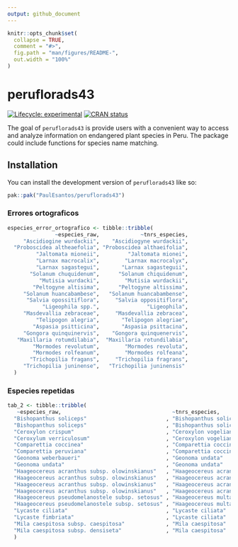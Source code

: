 ```yaml
---
output: github_document
---
```


<!-- README.md is generated from README.Rmd. Please edit that file -->

```r
knitr::opts_chunk$set(
  collapse = TRUE,
  comment = "#>",
  fig.path = "man/figures/README-",
  out.width = "100%"
)
```

# peruflorads43

<!-- badges: start -->
[![Lifecycle: experimental](https://img.shields.io/badge/lifecycle-experimental-orange.svg)](https://lifecycle.r-lib.org/articles/stages.html#experimental)
[![CRAN status](https://www.r-pkg.org/badges/version/peruflorads43)](https://CRAN.R-project.org/package=peruflorads43)
<!-- badges: end -->

The goal of `peruflorads43` is provide users with a convenient way to access and analyze information on endangered plant species in Peru. The package could include functions for species name matching.

## Installation

You can install the development version of `peruflorads43` like so:

``` r
pak::pak("PaulEsantos/peruflorads43")
```
### Errores ortograficos

```r
especies_error_ortografico <- tibble::tribble(
               ~especies_raw,             ~tnrs_especies,
     "Ascidiogine wurdackii",    "Ascidiogyne wurdackii",
  "Proboscidea altheaefolia", "Proboscidea althaeifolia",
         "Jaltomata mioneii",         "Jaltomata mionei",
         "Larnax macrocalix",        "Larnax macrocalyx",
         "Larnax sagastegui",       "Larnax sagasteguii",
       "Solanum chuquidenum",      "Solanum chiquidenum",
          "Mutisia wurdacki",        "Mutisia wurdackii",
        "Peltogyne altisima",      "Peltogyne altissima",
     "Solanum huancabambese",   "Solanum huancabambense",
      "Salvia opossitiflora",     "Salvia oppositiflora",
           "Ligeophila spp.",               "Ligeophila",
     "Masdevallia zebraceae",     "Masdevallia zebracea",
         "Telipogon alegria",       "Telipogon alegriae",
        "Aspasia psitticina",       "Aspasia psittacina",
     "Gongora quinquinervis",    "Gongora quinquenervis",
   "Maxillaria rotumdilabia",  "Maxillaria rotundilabia",
        "Mormodes revolutum",        "Mormodes revoluta",
        "Mormodes rolfeanum",        "Mormodes rolfeana",
       "Trichopilia fragans",     "Trichopilia fragrans",
     "Trichopilia juninense",   "Trichopilia juninensis"
  )
```



### Especies repetidas

```r
tab_2 <- tibble::tribble(
   ~especies_raw,                                   ~tnrs_especies,                                 ~categoria,
  "Bishopanthus soliceps"                         , "Bishopanthus soliceps"                       , "EN PELIGRO CRITICO (CR)",
  "Bishopanthus soliceps"                         , "Bishopanthus soliceps"                       , "EN PELIGRO CRITICO (CR)",
  "Ceroxylon crispum"                             , "Ceroxylon vogelianum"                        , "VULNERABLE (Vu)",
  "Ceroxylum verriculosum"                        , "Ceroxylon vogelianum"                        , "CASI AMENAZADO (NT)",
  "Comparettia coccinea"                          , "Comparettia coccinea"                        , "VULNERABLE (Vu)",
  "Comparettia peruviana"                         , "Comparettia coccinea"                        , "VULNERABLE (Vu)",
  "Geonoma weberbaueri"                           , "Geonoma undata"                              , "VULNERABLE (Vu)",
  "Geonoma undata"                                , "Geonoma undata"                              , "CASI AMENAZADO (NT)",
  "Haageocereus acranthus subsp. olowinskianus"   , "Haageocereus acranthus subsp. olowinskianus" , "EN PELIGRO CRITICO (CR)",
  "Haageocereus acranthus subsp. olowinskianus"   , "Haageocereus acranthus subsp. olowinskianus" , "EN PELIGRO CRITICO (CR)",
  "Haageocereus acranthus subsp. olowinskianus"   , "Haageocereus acranthus subsp. olowinskianus" , "EN PELIGRO CRITICO (CR)",
  "Haageocereus acranthus subsp. olowinskianus"   , "Haageocereus acranthus subsp. olowinskianus" , "VULNERABLE (Vu)",
  "Haageocereus pseudomelanostele subsp. setosus" , "Haageocereus multangularis"                  , "EN PELIGRO CRITICO (CR)",
  "Haageocereus pseudomelanostele subsp. setosus" , "Haageocereus multangularis"                  , "EN PELIGRO CRITICO (CR)",
  "Lycaste ciliata"                               , "Lycaste ciliata"                             , "VULNERABLE (Vu)",
  "Lycaste fimbriata"                             , "Lycaste ciliata"                             , "VULNERABLE (Vu)",
  "Mila caespitosa subsp. caespitosa"             , "Mila caespitosa"                             , "EN PELIGRO (EN)",
  "Mila caespitosa subsp. densiseta"              , "Mila caespitosa"                             , "EN PELIGRO (EN)"
  )

```

